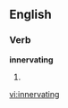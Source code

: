 
==English==

===Verb===
'''innervating'''

# {{present participle of|[[innervate]]}}

[[vi:innervating]]